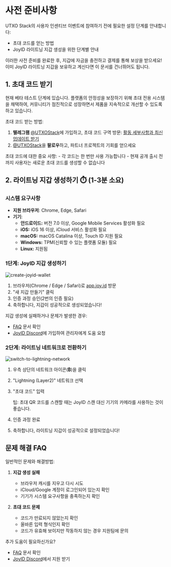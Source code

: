 
# 사전 준비사항

UTXO Stack의 사용자 인센티브 이벤트에 참여하기 전에 필요한 설정 단계를 안내합니다:
- 초대 코드를 얻는 방법
- JoyID 라이트닝 지갑 생성을 위한 단계별 안내

이러한 사전 준비를 완료한 후, 지갑에 자금을 충전하고 결제를 통해 보상을 받으세요!
이미 JoyID 라이트닝 지갑을 보유하고 계신다면 이 문서를 건너뛰어도 됩니다.

## 1. 초대 코드 받기
현재 베타 테스트 단계에 있습니다. 플랫폼의 안정성을 보장하기 위해 초대 전용 시스템을 채택하여, 커뮤니티가 점진적으로 성장하면서 제품을 지속적으로 개선할 수 있도록 하고 있습니다.

초대 코드 받는 방법:
1. **텔레그램** [@UTXOStack](https://t.me/utxo_stack)에 가입하고, 초대 코드 구역 방문: [활동 세부사항과 최신 업데이트 받기](https://t.me/utxo_stack/13343)
2. [@UTXOStack](https://x.com/utxostack)을 **팔로우**하고, 파트너 프로젝트의 기회를 얻으세요

<Callout emoji="⚠️">
초대 코드에 대한 중요 사항:
- 각 코드는 한 번만 사용 가능합니다
- 현재 공개 출시 전까지 사용자는 새로운 초대 코드를 생성할 수 없습니다
</Callout>

## 2. 라이트닝 지갑 생성하기 ⏱️ (1-3분 소요)

### 시스템 요구사항
- **지원 브라우저**: Chrome, Edge, Safari
- **기기**: 
  - **안드로이드:** 버전 7.0 이상, Google Mobile Services 활성화 필요
  - **iOS:** iOS 16 이상, iCloud 서비스 활성화 필요
  - **macOS:** macOS Catalina 이상, Touch ID 지원 필요
  - **Windows:** TPM(신뢰할 수 있는 플랫폼 모듈) 필요
  - **Linux:** 지원됨

### 1단계: JoyID 지갑 생성하기

![create-joyid-wallet](/image/create-joyid-wallet.gif)

1. 브라우저(Chrome / Edge / Safari)로 [app.joy.id](https://app.joy.id/) 방문
2. "새 지갑 만들기" 클릭
3. 인증 과정 승인(2번의 인증 필요)
4. 축하합니다, 지갑이 성공적으로 생성되었습니다!

<Callout emoji="💡">
지갑 생성에 실패하거나 문제가 발생한 경우:

- [FAQ](https://www.notion.so/ca5b5cd04d7e4fd3899ce6c65b334fcc?pvs=21) 문서 확인
- [JoyID Discord](https://discord.com/invite/77MyakRKVB)에 가입하여 관리자에게 도움 요청
</Callout>

### 2단계: 라이트닝 네트워크로 전환하기

![switch-to-lightning-network](/image/switch-network.gif)

1. 우측 상단의 네트워크 아이콘(**₿**)을 클릭
2. "Lightning (Layer2)" 네트워크 선택
3. "초대 코드" 입력
    
    <Callout emoji="💡">
    팁: 초대 QR 코드를 스캔할 때는 JoyID 스캔 대신 기기의 카메라를 사용하는 것이 좋습니다.
    </Callout>
    
4. 인증 과정 완료
5. 축하합니다, 라이트닝 지갑이 성공적으로 설정되었습니다!

## 문제 해결 FAQ
일반적인 문제와 해결방법:
1. **지갑 생성 실패**
   - 브라우저 캐시를 지우고 다시 시도
   - iCloud/Google 계정이 로그인되어 있는지 확인
   - 기기가 시스템 요구사항을 충족하는지 확인

2. **초대 코드 문제**
   - 코드가 만료되지 않았는지 확인
   - 올바른 입력 형식인지 확인
   - 코드가 유효해 보이지만 작동하지 않는 경우 지원팀에 문의

추가 도움이 필요하신가요?
- [FAQ](/faqs) 문서 확인
- [JoyID Discord](https://discord.com/invite/77MyakRKVB)에서 지원 받기

